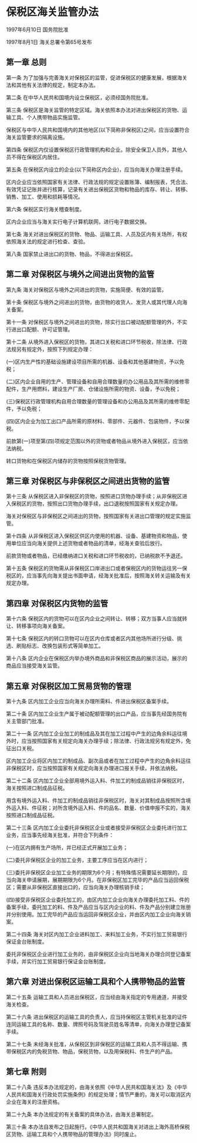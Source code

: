 # 保税区海关监管办法

1997年6月10日 国务院批准　

1997年8月1日 海关总署令第65号发布　

  

## 第一章 总则

第一条 为了加强与完善海关对保税区的监管，促进保税区的健康发展，根据海关法和其他有关法律的规定，制定本办法。

第二条 在中华人民共和国境内设立保税区，必须经国务院批准。

第三条 保税区是海关监管的特定区域。海关依照本办法对进出保税区的货物、运输工具、个人携带物品实施监管。

保税区与中华人民共和国境内的其他地区(以下简称非保税区)之间，应当设置符合海关监管要求的隔离设施。

第四条 保税区内仅设置保税区行政管理机构和企业。除安全保卫人员外，其他人员不得在保税区内居住。

第五条 在保税区内设立的企业(以下简称区内企业)，应当向海关办理注册手续。

区内企业应当依照国家有关法律、行政法规的规定设置账簿、编制报表，凭合法、有效凭证记账并进行核算，记录有关进出保税区货物和物品的库存、转让、转移、销售、加工、使用和损耗等情况。

第六条 保税区实行海关稽查制度。

区内企业应当与海关实行电子计算机联网，进行电子数据交换。

第七条 海关对进出保税区的货物、物品、运输工具、人员及区内有关场所，有权依照海关法的规定进行检查、查验。

第八条 国家禁止进出口的货物、物品，不得进出保税区。

## 第二章 对保税区与境外之间进出货物的监管

第九条 海关对保税区与境外之间进出的货物，实施简便、有效的监管。

第十条 保税区与境外之间进出的货物，由货物的收货人、发货人或其代理人向海关备案。

第十一条 对保税区与境外之间进出的货物，除实行出口被动配额管理的外，不实行进出口配额、许可证管理。

第十二条 从境外进入保税区的货物，其进口关税和进口环节税收，除法律、行政法规另有规定外，按照下列规定办理：

(一)区内生产性的基础设施建设项目所需的机器、设备和其他基建物资，予以免税；

(二)区内企业自用的生产、管理设备和自用合理数量的办公用品及其所需的维修零配件，生产用燃料，建设生产厂房、仓储设施所需的物资、设备，予以免税；

(三)保税区行政管理机构自用合理数量的管理设备和办公用品及其所需的维修零配件，予以免税；

(四)区内企业为加工出口产品所需的原材料、零部件、元器件、包装物件，予以保税。

前款第(一)项至第(四)项规定范围以外的货物或者物品从境外进入保税区，应当依法纳税。

转口货物和在保税区内储存的货物按照保税货物管理。

## 第三章 对保税区与非保税区之间进出货物的监管

第十三条 从保税区进入非保税区的货物，按照进口货物办理手续；从非保税区进入保税区的货物，按照出口货物办理手续，出口退税按照国家有关规定办理。

海关对保税区与非保税区之间进出的货物，按照国家有关进出口管理的规定实施监管。

第十四条 从非保税区进入保税区供区内使用的机器、设备、基建物资和物品，使用单位应当向海关提供上述货物或者物品的清单，经海关查验后放行。

前款货物或者物品，已经缴纳进口关税和进口环节税收的，已纳税款不予退还。

第十五条 保税区的货物需从非保税区口岸进出口或者保税区内的货物运往另一保税区的，应当事先向海关提出书面申请，经海关批准后，按照海关转关运输及有关规定办理。

## 第四章 对保税区内货物的监管

第十六条 保税区内的货物可以在区内企业之间转让、转移；双方当事人应当就转让、转移事项向海关备案。

第十七条 保税区内的转口货物可以在区内仓库或者区内其他场所进行分级、挑选、刷贴标志、改换包装形式等简单加工。

第十八条 区内企业在保税区内举办境外商品和非保税区商品的展示活动，展示的商品应当接受海关监管。

## 第五章 对保税区加工贸易货物的管理

第十九条 区内加工企业应当向海关办理所需料、件进出保税区备案手续。

第二十条 区内加工企业生产属于被动配额管理的出口产品，应当事先经国务院有关主管部门批准。

第二十一条 区内加工企业加工的制成品及其在加工过程中产生的边角余料运往境外时，应当按照国家有关规定向海关办理手续；除法律、行政法规另有规定外，免征出口关税。

区内加工企业将区内加工的制成品、副次品或者在加工过程中产生的边角余料运往非保税区时，应当按照国家有关规定向海关办理进口报关手续，并依法纳税。

第二十二条 区内加工企业全部用境外运入料、件加工的制成品销往非保税区时，海关按照进口制成品征税。

用含有境外运入料、件加工的制成品销往非保税区时，海关对其制成品按照所含境外运入料、件征税；对所含境外运入料、件的品名、数量、价值申报不实的，海关按照进口制成品征税。

第二十三条 区内加工企业委托非保税区企业或者接受非保税区企业委托进行加工业务，应当事先经海关批准，并符合下列条件：

(一)在区内拥有生产场所，并已经正式开展加工业务；

(二)委托非保税区企业的加工业务，主要工序应当在区内进行；

(三)委托非保税区企业加工业务的期限为6个月；有特殊情况需要延长期限的，应当向海关申请展期，展期期限为6个月。在非保税区加工完毕的产品应当运回保税区；需要从非保税区直接出口的，应当向海关办理核销手续；

(四)接受非保税区企业委托加工的，由区内加工企业向海关办理委托加工料、件的备案手续，委托加工的料、件及产品应当与区内企业的料、件及产品分别建立账册并分别使用。加工完毕的产品应当运回非保税区企业，并由区内加工企业向海关销案。

第二十四条 海关对区内加工企业进料加工、来料加工业务，不实行加工贸易银行保证金台账制度。

委托非保税区企业进行加工业务的，由非保税区企业向当地海关办理合同登记备案手续，并实行加工贸易银行保证金台账制度。

## 第六章 对进出保税区运输工具和个人携带物品的监管

第二十五条 运输工具和人员进出保税区，应当经由海关指定的专用通道，并接受海关检查。

第二十六条 进出保税区的运输工具的负责人，应当持保税区主管机关批准的证件连同运输工具的名称、数量、牌照号码及驾驶员姓名等清单，向海关办理登记备案手续。

第二十七条 未经海关批准，从保税区到非保税区的运输工具和人员不得运输、携带保税区内的免税货物、物品，保税货物，以及用保税料、件生产的产品。

## 第七章 附则

第二十八条 违反本办法规定的，由海关依照《中华人民共和国海关法》及《中华人民共和国海关行政处罚实施条例》的规定处理；情节严重的，海关可以取消区内企业在海关的注册资格。

第二十九条 本办法规定的有关备案的具体办法，由海关总署制定。

第三十条 本办法自发布之日起施行。《中华人民共和国海关对进出上海外高桥保税区货物、运输工具和个人携带物品的管理办法》同时废止。